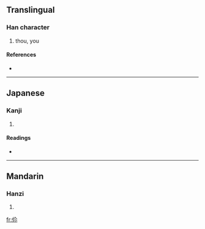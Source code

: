 {{also|你}}
==Translingual==

===Han character===
{{Han char|rn=9|rad=人|as=05|sn=7|four=|canj=人人火 (OOF)}}

# thou, you

====References====
* {{Han ref|kx=0096.200|dkj=00470|dj=0205.050|hdz=10136.050|uh=4F31|ud=20273}}

----

==Japanese==

===Kanji===
{{ja-kanji|grade=|rs=人05}}

# {{defn|Japanese}}

====Readings====
* {{ja-readings|on=[[じ]] (ji)|kun=}}

----

==Mandarin==

===Hanzi===
{{cmn-hanzi|pin=[[nǐ]] ([[ni3]]), [[nì]] ([[ni4]])|wg=ni<sup>3</sup>, ni<sup>4</sup>}}

# {{defn|Mandarin}}

[[fr:伱]]